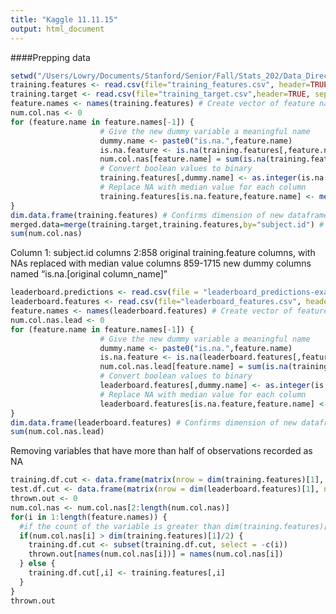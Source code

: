```yaml
---
title: "Kaggle 11.11.15"
output: html_document
---
```


####Prepping data
```r
setwd("/Users/Lowry/Documents/Stanford/Senior/Fall/Stats_202/Data_Directory")
training.features <- read.csv(file="training_features.csv", header=TRUE, sep=",")
training.target <- read.csv(file="training_target.csv",header=TRUE, sep=",")
feature.names <- names(training.features) # Create vector of feature names
num.col.nas <- 0
for (feature.name in feature.names[-1]) {
                    # Give the new dummy variable a meaningful name
                    dummy.name <- paste0("is.na.",feature.name)
                    is.na.feature <- is.na(training.features[,feature.name])
                    num.col.nas[feature.name] = sum(is.na(training.features[,feature.name]))
                    # Convert boolean values to binary
                    training.features[,dummy.name] <- as.integer(is.na.feature)
                    # Replace NA with median value for each column
                    training.features[is.na.feature,feature.name] <- median(training.features[,feature.name], na.rm = TRUE)
}
dim.data.frame(training.features) # Confirms dimension of new dataframe
merged.data=merge(training.target,training.features,by="subject.id") # creates one DF with ALSFRS_slope (response variable) as column 2
sum(num.col.nas)
```

Column 1: subject.id columns 2:858 original training.feature columns, with NAs replaced with median value columns 859-1715 new dummy columns named "is.na.[original column_name]"
```r
leaderboard.predictions <- read.csv(file = "leaderboard_predictions-example.csv", header=TRUE, sep=",")
leaderboard.features <- read.csv(file="leaderboard_features.csv", header=TRUE, sep=",")
feature.names <- names(leaderboard.features) # Create vector of feature names
num.col.nas.lead <- 0
for (feature.name in feature.names[-1]) {
                    # Give the new dummy variable a meaningful name
                    dummy.name <- paste0("is.na.",feature.name)
                    is.na.feature <- is.na(leaderboard.features[,feature.name])
                    num.col.nas.lead[feature.name] = sum(is.na(training.features[,feature.name]))
                    # Convert boolean values to binary
                    leaderboard.features[,dummy.name] <- as.integer(is.na.feature)
                    # Replace NA with median value for each column
                    leaderboard.features[is.na.feature,feature.name] <- median(leaderboard.features[,feature.name], na.rm = TRUE)
}
dim.data.frame(leaderboard.features) # Confirms dimension of new dataframe
sum(num.col.nas.lead)
```

Removing variables that have more than half of observations recorded as NA
```r
training.df.cut <- data.frame(matrix(nrow = dim(training.features)[1], ncol = length(feature.names)))
test.df.cut <- data.frame(matrix(nrow = dim(leaderboard.features)[1], ncol = length(feature.names)))
thrown.out <- 0
num.col.nas <- num.col.nas[2:length(num.col.nas)]
for(i in 1:length(feature.names)) {
  #if the count of the variable is greater than dim(training.features)[1]/2, discard
  if(num.col.nas[i] > dim(training.features)[1]/2) {
    training.df.cut <- subset(training.df.cut, select = -c(i))
    thrown.out[names(num.col.nas[i])] = names(num.col.nas[i])
  } else {
    training.df.cut[,i] <- training.features[,i]
  }
}
thrown.out
```

